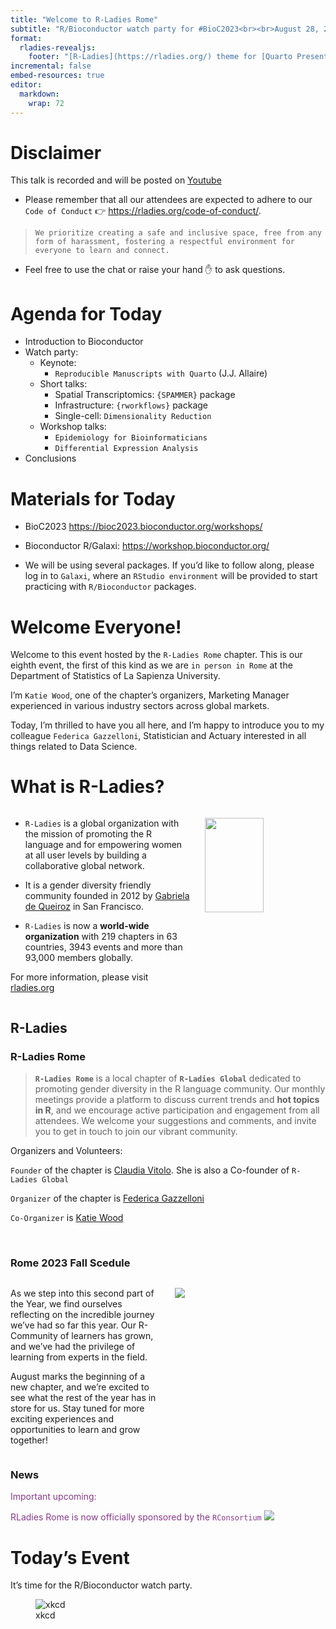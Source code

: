 ```yaml
---
title: "Welcome to R-Ladies Rome"
subtitle: "R/Bioconductor watch party for #BioC2023<br><br>August 28, 2023"
format: 
  rladies-revealjs:
    footer: "[R-Ladies](https://rladies.org/) theme for [Quarto Presentations](https://quarto.org/docs/presentations/revealjs/index.html). Code available on [GitHub](https://github.com/beatrizmilz/quarto-rladies-theme)."
incremental: false
embed-resources: true
editor: 
  markdown: 
    wrap: 72
---
```


# Disclaimer {background-color="#562457"}

This talk is recorded and will be posted on
[Youtube](https://www.youtube.com/@rladiesrome)

-   Please remember that all our attendees are expected to adhere to our
    `Code of Conduct` 👉 <https://rladies.org/code-of-conduct/>.

> `We prioritize creating a safe and inclusive space, free from any form of harassment, fostering a respectful environment for everyone to learn and connect.`

-   Feel free to use the chat or raise your hand ✋ to ask questions.

# Agenda for Today {.smaller}

-   Introduction to Bioconductor
-   Watch party:
    -   Keynote:
        -   `Reproducible Manuscripts with Quarto` (J.J. Allaire) 
    -   Short talks:
        -   Spatial Transcriptomics: `{SPAMMER}` package
        -   Infrastructure: `{rworkflows}` package
        -   Single-cell: `Dimensionality Reduction`
    -   Workshop talks:
        -   `Epidemiology for Bioinformaticians` 
        -   `Differential Expression Analysis`
-   Conclusions        

# Materials for Today

::: fragment
-   BioC2023 <https://bioc2023.bioconductor.org/workshops/>
:::
::: fragment
-   Bioconductor R/Galaxi: <https://workshop.bioconductor.org/>
:::
::: fragment
-   We will be using several packages. If you'd like to follow along, please log in to `Galaxi`, where an `RStudio environment` will be provided to start practicing with `R/Bioconductor` packages.
:::

# Welcome Everyone!

::: fragment
Welcome to this event hosted by the `R-Ladies Rome` chapter. This is our eighth event, the first of this kind as we are `in person in Rome` at the Department of Statistics of La Sapienza University.
:::
::: fragment
I'm `Katie Wood`, one of the chapter's organizers, Marketing Manager experienced in various industry sectors across global markets.
:::
::: fragment
Today, I'm thrilled to have you all here, and I'm happy to introduce you to my colleague `Federica Gazzelloni`, Statistician and Actuary interested in all things related to Data Science.
:::

# What is R-Ladies? {.smaller}

::: columns
::: {.column width="60%"}
::: fragment
-   `R-Ladies` is a global organization with the mission of promoting the R language and for empowering women at all user levels by building a collaborative global network.
:::
::: fragment    
-   It is a gender diversity friendly community founded in 2012 by [Gabriela de Queiroz](https://rladies.org/united-states-rladies/name/gabriela-de-queiroz/) in San Francisco.
:::
::: fragment
-   `R-Ladies` is now a **world-wide organization** with 219 chapters in 63 countries, 3943 events and more than 93,000 members globally.
:::

::: fragment
For more information, please visit [rladies.org](rladies.org)
:::

:::

::: {.column width="40%"}
![](https://media.giphy.com/media/meziKcZ0Jm1E0H6eqC/giphy.gif){width="70%"}
:::
:::

## R-Ladies {.smaller}

::: panel-tabset
### R-Ladies Rome

> **`R-Ladies Rome`** is a local chapter of **`R-Ladies Global`**
> dedicated to promoting gender diversity in the R language community.
> Our monthly meetings provide a platform to discuss current trends and
> **hot topics in R**, and we encourage active participation and
> engagement from all attendees. We welcome your suggestions and
> comments, and invite you to get in touch to join our vibrant
> community.

::: fragment
Organizers and Volunteers:

`Founder` of the chapter is [Claudia
Vitolo](https://rladies.org/italy-rladies/name/claudia-vitolo/). She is
also a Co-founder of `R-Ladies Global`

`Organizer` of the chapter is [Federica
Gazzelloni](https://federicagazzelloni.netlify.app)

`Co-Organizer` is [Katie
Wood](https://www.linkedin.com/in/katie-wood-omca%E2%84%A2-92060817/)
:::

<br>

### Rome 2023 Fall Scedule {.smaller}
::: columns
::: {.column width="50%"}
As we step into this second part of the Year, we find ourselves
reflecting on the incredible journey we've had so far this year. Our
R-Community of learners has grown, and we've had the privilege of
learning from experts in the field.

August marks the beginning of a new chapter, and we're excited to see
what the rest of the year has in store for us. Stay tuned for more
exciting experiences and opportunities to learn and grow together!
:::

::: {.column width="50%"}
![](https://media.giphy.com/media/l0HlTvwNTvPpJVQNG/giphy.gif)
:::

:::


### News

::: {style="color: #88398A"}
Important upcoming:

RLadies Rome is now officially sponsored by the
`RConsortium`
![](images/rconsortium.png)
:::


:::

# Today's Event {.smaller}

It's time for the R/Bioconductor watch party.

![xkcd](https://imgs.xkcd.com/comics/flash_games.png){fig-align="center"}

